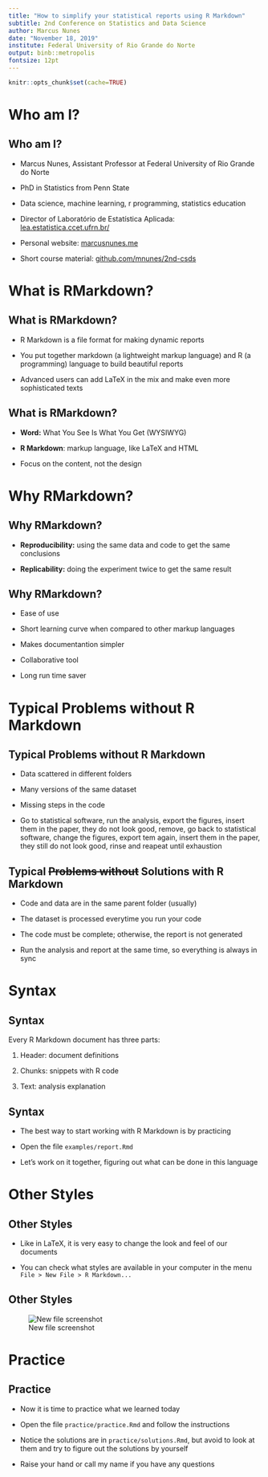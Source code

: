 ```yaml
---
title: "How to simplify your statistical reports using R Markdown"
subtitle: 2nd Conference on Statistics and Data Science
author: Marcus Nunes
date: "November 18, 2019"
institute: Federal University of Rio Grande do Norte
output: binb::metropolis
fontsize: 12pt
---
```


```r
knitr::opts_chunk$set(cache=TRUE)
```

# Who am I?

## Who am I?

- Marcus Nunes, Assistant Professor at Federal University of Rio Grande do Norte

- PhD in Statistics from Penn State

- Data science, machine learning, r programming, statistics education

- Director of Laboratório de Estatística Aplicada: [lea.estatistica.ccet.ufrn.br/](http://lea.estatistica.ccet.ufrn.br/)

- Personal website: [marcusnunes.me](https://marcusnunes.me/)

- Short course material: [github.com/mnunes/2nd-csds](https://github.com/mnunes/2nd-csds/)



# What is RMarkdown?

## What is RMarkdown?

- R Markdown is a file format for making dynamic reports

- You put together markdown (a lightweight markup language) and R (a programming) language to build beautiful reports

- Advanced users can add LaTeX in the mix and make even more sophisticated texts



## What is RMarkdown?

- **Word:** What You See Is What You Get (WYSIWYG)

- **R Markdown**: markup language, like LaTeX and HTML

- Focus on the content, not the design



# Why RMarkdown?

## Why RMarkdown?

- **Reproducibility:** using the same data and code to get the same conclusions

- **Replicability:** doing the experiment twice to get the same result

## Why RMarkdown?

- Ease of use

- Short learning curve when compared to other markup languages

- Makes documentantion simpler

- Collaborative tool

- Long run time saver



# Typical Problems without R Markdown

## Typical Problems without R Markdown

- Data scattered in different folders

- Many versions of the same dataset

- Missing steps in the code

- Go to statistical software, run the analysis, export the figures, insert them in the paper, they do not look good, remove, go back to statistical software, change the figures, export tem again, insert them in the paper, they still do not look good, rinse and reapeat until exhaustion


## Typical ~~Problems without~~ Solutions with R Markdown

- Code and data are in the same parent folder (usually)

- The dataset is processed everytime you run your code

- The code must be complete; otherwise, the report is not generated

- Run the analysis and report at the same time, so everything is always in sync



# Syntax

## Syntax

Every R Markdown document has three parts: 

1. Header: document definitions

2. Chunks: snippets with R code 

3. Text: analysis explanation

## Syntax

- The best way to start working with R Markdown is by practicing

- Open the file `examples/report.Rmd`

- Let's work on it together, figuring out what can be done in this language



# Other Styles

## Other Styles

- Like in LaTeX, it is very easy to change the look and feel of our documents

- You can check what styles are available in your computer in the menu `File > New File > R Markdown...`

## Other Styles

![New file screenshot](images/screenshot.png)



# Practice

## Practice

- Now it is time to practice what we learned today

- Open the file `practice/practice.Rmd` and follow the instructions

- Notice the solutions are in `practice/solutions.Rmd`, but avoid to look at them and try to figure out the solutions by yourself

- Raise your hand or call my name if you have any questions


